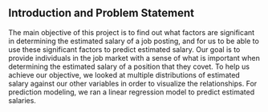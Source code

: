 ## Introduction and Problem Statement
The main objective of this project is to find out what factors are significant in determining the estimated salary of a job posting, and for us to be able to use these significant factors to predict estimated salary. Our goal is to provide individuals in the job market with a sense of what is important when determining the estimated salary of a position that they covet. To help us achieve our objective, we looked at multiple distributions of estimated salary against our other variables in order to visualize the relationships. For prediction modeling, we ran a linear regression model to predict estimated salaries.
